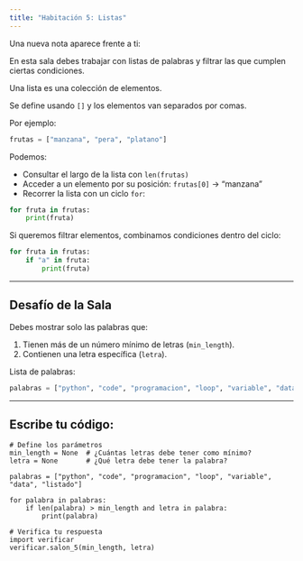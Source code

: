 ```yaml
---
title: "Habitación 5: Listas"
---
```


Una nueva nota aparece frente a ti:

<div class="alert alert-info">
En esta sala debes trabajar con listas de palabras y filtrar las que cumplen ciertas condiciones.
</div>

::: {.callout-tip title="¿Qué es una lista en Python?" collapse="true"}

Una lista es una colección de elementos.  

Se define usando `[]` y los elementos van separados por comas.  

Por ejemplo:

```python
frutas = ["manzana", "pera", "platano"]
```

Podemos:

- Consultar el largo de la lista con `len(frutas)`  
- Acceder a un elemento por su posición: `frutas[0]` → "manzana"  
- Recorrer la lista con un ciclo `for`:  

```python
for fruta in frutas:
    print(fruta)
```

Si queremos filtrar elementos, combinamos condiciones dentro del ciclo:

```python
for fruta in frutas:
    if "a" in fruta:
        print(fruta)
```

:::

---

## Desafío de la Sala

Debes mostrar solo las palabras que:

1. Tienen más de un número mínimo de letras (`min_length`).  
2. Contienen una letra específica (`letra`).  

Lista de palabras:

```python
palabras = ["python", "code", "programacion", "loop", "variable", "data", "listado"]
```

---

## Escribe tu código:

```pyodide-python
# Define los parámetros
min_length = None  # ¿Cuántas letras debe tener como mínimo?
letra = None       # ¿Qué letra debe tener la palabra?

palabras = ["python", "code", "programacion", "loop", "variable", "data", "listado"]

for palabra in palabras:
    if len(palabra) > min_length and letra in palabra:
        print(palabra)

# Verifica tu respuesta
import verificar
verificar.salon_5(min_length, letra)
```